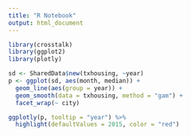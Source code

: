 ```yaml
---
title: "R Notebook"
output: html_document
---
```




```r
library(crosstalk)
library(ggplot2)
library(plotly)

sd <- SharedData$new(txhousing, ~year)
p <- ggplot(sd, aes(month, median)) +
  geom_line(aes(group = year)) + 
  geom_smooth(data = txhousing, method = "gam") + 
  facet_wrap(~ city)

ggplotly(p, tooltip = "year") %>%
  highlight(defaultValues = 2015, color = "red")
```
